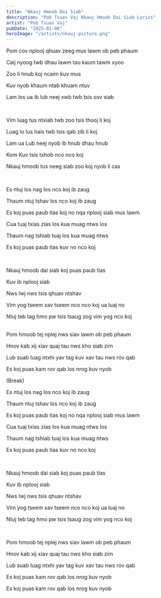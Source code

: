 ```yaml
---
title: "Nkauj Hmoob Dai Siab"
description: "Pob Tsuas Vaj Nkauj Hmoob Dai Siab Lyrics"
artist: "Pob Tsuas Vaj"
pubDate: "2025-01-06"
heroImage: "/artists/nkauj-picture.png"
---
```


Pom cov nplooj qhuav zeeg mus lawm ob peb phaum

Caij nyoog twb dhau lawm tau kaum tawm xyoo

Zoo li hnub koj ncaim kuv mus

Kuv nyob khaum ntab khuam ntuv

Lam los ua ib lub neej xwb twb tsis sov siab

<br />

Vim luag tus ntxiab twb zoo tsis thooj li koj

Luag lo lus hais twb tsis qab zib li koj

Lam ua Lub neej nyob ib hnub dhau hnub

Kom Kuv tsis txhob nco nco koj

Nkauj hmoob tus neeg siab zoo koj nyob li cas

<br />

Es ntuj los nag los nco koj ib zaug

Thaum ntuj tshav los nco koj ib zaug

Es koj puas paub tias koj no nqa nplooj siab mus lawm

Cua tuaj txias zias los kua muag ntws los

Thaum nag tshiab tuaj los kua muag ntws

Es koj puas paub tias kuv no nco koj

<br />

Nkauj hmoob dai siab koj puas paub tias

Kuv ib nplooj siab

Nws lwj nws tsis qhuav ntshav

Vim yog tseem xav tseem nco nco koj ua luaj no

Ntuj teb tag hmo pw tsis tsaug zog vim yog nco koj

<br />
Pom hmoob tej nplej nws siav lawm ob peb phaum

Hnov kab xij xiav quaj tau nws kho siab zim

Lub suab luag ntxhi yav tag kuv xav tau nws rov qab

Es koj puas kam rov qab los nrog kuv nyob

(Break)

Es ntuj los nag los nco koj ib zaug

Thaum ntuj tshav los nco koj ib zaug

Es koj puas paub tias koj no nqa nplooj siab mus lawm

Cua tuaj txias zias los kua muag ntws los

Thaum nag tshiab tuaj los kua muag ntws

Es koj puas paub tias kuv no nco koj

<br />

Nkauj hmoob dai siab koj puas paub tias

Kuv ib nplooj siab

Nws lwj nws tsis qhuav ntshav

Vim yog tseem xav tseem nco nco koj ua luaj no

Ntuj teb tag hmo pw tsis tsaug zog vim yog nco koj

<br />

Pom hmoob tej nplej nws siav lawm ob peb phaum

Hnov kab xij xiav quaj tau nws kho siab zim

Lub suab luag ntxhi yav tag kuv xav tau nws rov qab

Es koj puas kam rov qab los nrog kuv nyob

Es koj puas kam rov qab los nrog kuv nyob
